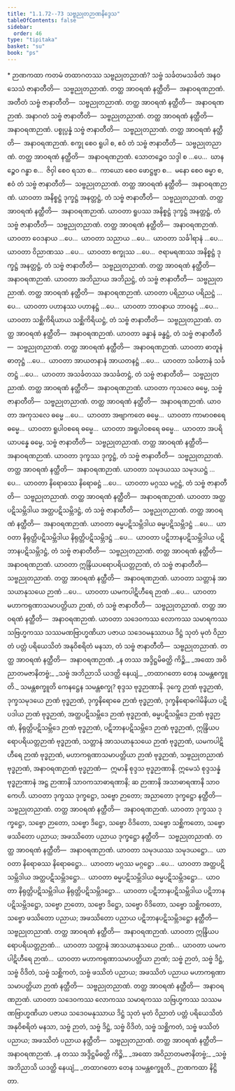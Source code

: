 ```yaml
---
title: "1.1.72--73 သဗ္ဗညုတဉာဏနိဒ္ဒေသ"
tableOfContents: false
sidebar:
  order: 46
type: "tipitaka"
basket: "su"
book: "ps"
---
```



<DynamicBreadcrumb />

<Paragraph type="center" book="ps">
* ဉာဏကထာ
</Paragraph>


<Division number="119" book="ps">

<Paragraph number="692" book="ps">
ကတမံ <Emphasis>တထာဂတဿ သဗ္ဗညုတညာဏံ?</Emphasis> သဗ္ဗံ သင်္ခတမသင်္ခတံ အနဝသေသံ ဇာနာတီတိ—  သဗ္ဗညုတညာဏံ. တတ္ထ အာဝရဏံ နတ္ထီတိ—  အနာဝရဏဉာဏံ.
</Paragraph>

</Division>
<Division number="120" book="ps">

<Paragraph number="693" book="ps">
အတီတံ သဗ္ဗံ ဇာနာတီတိ—  သဗ္ဗညုတညာဏံ. တတ္ထ အာဝရဏံ နတ္ထီတိ—  အနာဝရဏဉာဏံ. အနာဂတံ သဗ္ဗံ ဇာနာတီတိ—  သဗ္ဗညုတညာဏံ. တတ္ထ အာဝရဏံ နတ္ထီတိ—  အနာဝရဏဉာဏံ. ပစ္စုပ္ပန္နံ သဗ္ဗံ ဇာနာတီတိ—  သဗ္ဗညုတညာဏံ. တတ္ထ အာဝရဏံ နတ္ထီတိ—  အနာဝရဏဉာဏံ.
</Paragraph>

<Paragraph number="694" book="ps">
စက္ခု စေဝ ရူပါ စ, ဧဝံ တံ သဗ္ဗံ ဇာနာတီတိ—  သဗ္ဗညုတညာဏံ. တတ္ထ အာဝရဏံ နတ္ထီတိ—  အနာဝရဏဉာဏံ. သောတဉ္စေဝ သဒ္ဒါ စ …ပေ…  ဃာနဉ္စေဝ ဂန္ဓာ စ…  ဇိဝှါ စေဝ ရသာ စ…  ကာယော စေဝ ဖောဋ္ဌဗ္ဗာ စ…  မနော စေဝ ဓမ္မာ စ, ဧဝံ တံ သဗ္ဗံ ဇာနာတီတိ—  သဗ္ဗညုတညာဏံ. တတ္ထ အာဝရဏံ နတ္ထီတိ—  အနာဝရဏဉာဏံ.
</Paragraph>

<Paragraph number="695" book="ps">
ယာဝတာ အနိစ္စဋ္ဌံ ဒုက္ခဋ္ဌံ အနတ္တဋ္ဌံ, တံ သဗ္ဗံ ဇာနာတီတိ—  သဗ္ဗညုတညာဏံ. တတ္ထ အာဝရဏံ နတ္ထီတိ—  အနာဝရဏဉာဏံ. ယာဝတာ ရူပဿ အနိစ္စဋ္ဌံ ဒုက္ခဋ္ဌံ အနတ္တဋ္ဌံ, တံ သဗ္ဗံ ဇာနာတီတိ—  သဗ္ဗညုတညာဏံ. တတ္ထ အာဝရဏံ နတ္ထီတိ—  အနာဝရဏဉာဏံ. ယာဝတာ ဝေဒနာယ …ပေ…  ယာဝတာ သညာယ …ပေ…  ယာဝတာ သင်္ခါရာနံ …ပေ…  ယာဝတာ ဝိညာဏဿ …ပေ…  ယာဝတာ စက္ခုဿ …ပေ…  ဇရာမရဏဿ အနိစ္စဋ္ဌံ ဒုက္ခဋ္ဌံ အနတ္တဋ္ဌံ, တံ သဗ္ဗံ ဇာနာတီတိ—  သဗ္ဗညုတညာဏံ. တတ္ထ အာဝရဏံ နတ္ထီတိ—  အနာဝရဏဉာဏံ.
</Paragraph>

<Paragraph number="696" book="ps">
ယာဝတာ အဘိညာယ အဘိညဋ္ဌံ, တံ သဗ္ဗံ ဇာနာတီတိ—  သဗ္ဗညုတညာဏံ. တတ္ထ အာဝရဏံ နတ္ထီတိ—  အနာဝရဏဉာဏံ. ယာဝတာ ပရိညာယ ပရိညဋ္ဌံ …ပေ…  ယာဝတာ ပဟာနဿ ပဟာနဋ္ဌံ …ပေ…  ယာဝတာ ဘာဝနာယ ဘာဝနဋ္ဌံ …ပေ…  ယာဝတာ သစ္ဆိကိရိယာယ သစ္ဆိကိရိယဋ္ဌံ, တံ သဗ္ဗံ ဇာနာတီတိ—  သဗ္ဗညုတညာဏံ. တတ္ထ အာဝရဏံ နတ္ထီတိ—  အနာဝရဏဉာဏံ.
</Paragraph>

<Paragraph number="697" book="ps">
ယာဝတာ ခန္ဓာနံ ခန္ဓဋ္ဌံ, တံ သဗ္ဗံ ဇာနာတီတိ—  သဗ္ဗညုတညာဏံ. တတ္ထ အာဝရဏံ နတ္ထီတိ—  အနာဝရဏဉာဏံ. ယာဝတာ ဓာတူနံ ဓာတုဋ္ဌံ …ပေ…  ယာဝတာ အာယတနာနံ အာယတနဋ္ဌံ …ပေ…  ယာဝတာ သင်္ခတာနံ သင်္ခတဋ္ဌံ …ပေ…  ယာဝတာ အသင်္ခတဿ အသင်္ခတဋ္ဌံ, တံ သဗ္ဗံ ဇာနာတီတိ—  သဗ္ဗညုတညာဏံ. တတ္ထ အာဝရဏံ နတ္ထီတိ—  အနာဝရဏဉာဏံ.
</Paragraph>

<Paragraph number="698" book="ps">
ယာဝတာ ကုသလေ ဓမ္မေ, သဗ္ဗံ ဇာနာတီတိ—  သဗ္ဗညုတညာဏံ. တတ္ထ အာဝရဏံ နတ္ထီတိ—  အနာဝရဏဉာဏံ. ယာဝတာ အကုသလေ ဓမ္မေ …ပေ…  ယာဝတာ အဗျာကတေ ဓမ္မေ…  ယာဝတာ ကာမာဝစရေ ဓမ္မေ…  ယာဝတာ ရူပါဝစရေ ဓမ္မေ…  ယာဝတာ အရူပါဝစရေ ဓမ္မေ…  ယာဝတာ အပရိယာပန္နေ ဓမ္မေ, သဗ္ဗံ ဇာနာတီတိ—  သဗ္ဗညုတညာဏံ. တတ္ထ အာဝရဏံ နတ္ထီတိ—  အနာဝရဏဉာဏံ.
</Paragraph>

<Paragraph number="699" book="ps">
ယာဝတာ ဒုက္ခဿ ဒုက္ခဋ္ဌံ, တံ သဗ္ဗံ ဇာနာတီတိ—  သဗ္ဗညုတညာဏံ. တတ္ထ အာဝရဏံ နတ္ထီတိ—  အနာဝရဏဉာဏံ. ယာဝတာ သမုဒယဿ သမုဒယဋ္ဌံ …ပေ…  ယာဝတာ နိရောဓဿ နိရောဓဋ္ဌံ …ပေ…  ယာဝတာ မဂ္ဂဿ မဂ္ဂဋ္ဌံ, တံ သဗ္ဗံ ဇာနာတီတိ—  သဗ္ဗညုတညာဏံ. တတ္ထ အာဝရဏံ နတ္ထီတိ—  အနာဝရဏဉာဏံ.
</Paragraph>

<Paragraph number="700" book="ps">
ယာဝတာ အတ္ထပဋိသမ္ဘိဒါယ အတ္ထပဋိသမ္ဘိဒဋ္ဌံ, တံ သဗ္ဗံ ဇာနာတီတိ—  သဗ္ဗညုတညာဏံ. တတ္ထ အာဝရဏံ နတ္ထီတိ—  အနာဝရဏဉာဏံ. ယာဝတာ ဓမ္မပဋိသမ္ဘိဒါယ ဓမ္မပဋိသမ္ဘိဒဋ္ဌံ …ပေ…  ယာဝတာ နိရုတ္တိပဋိသမ္ဘိဒါယ နိရုတ္တိပဋိသမ္ဘိဒဋ္ဌံ …ပေ…  ယာဝတာ ပဋိဘာနပဋိသမ္ဘိဒါယ ပဋိဘာနပဋိသမ္ဘိဒဋ္ဌံ, တံ သဗ္ဗံ ဇာနာတီတိ—  သဗ္ဗညုတညာဏံ. တတ္ထ အာဝရဏံ နတ္ထီတိ—  အနာဝရဏဉာဏံ.
</Paragraph>

<Paragraph number="701" book="ps">
ယာဝတာ ဣန္ဒြိယပရောပရိယတ္တဉာဏံ, တံ သဗ္ဗံ ဇာနာတီတိ—  သဗ္ဗညုတညာဏံ. တတ္ထ အာဝရဏံ နတ္ထီတိ—  အနာဝရဏဉာဏံ. ယာဝတာ သတ္တာနံ အာသယာနုသယေ ဉာဏံ …ပေ…  ယာဝတာ ယမကပါဋိဟီရေ ဉာဏံ …ပေ…  ယာဝတာ မဟာကရုဏာသမာပတ္တိယာ ဉာဏံ, တံ သဗ္ဗံ ဇာနာတီတိ—  သဗ္ဗညုတညာဏံ. တတ္ထ အာဝရဏံ နတ္ထီတိ—  အနာဝရဏဉာဏံ.
</Paragraph>

<Paragraph number="702" book="ps">
ယာဝတာ သဒေဝကဿ လောကဿ သမာရကဿ သဗြဟ္မကဿ သဿမဏဗြာဟ္မဏိယာ ပဇာယ သဒေဝမနုဿာယ ဒိဋ္ဌံ သုတံ မုတံ ဝိညာတံ ပတ္တံ ပရိယေသိတံ အနုဝိစရိတံ မနသာ, တံ သဗ္ဗံ ဇာနာတီတိ—  သဗ္ဗညုတညာဏံ. တတ္ထ အာဝရဏံ နတ္ထီတိ—  အနာဝရဏဉာဏံ.
</Paragraph>

</Division>
<Division number="121" book="ps">

<Paragraph number="703" type="verses" book="ps">
_န တဿ အဒ္ဒိဋ္ဌမိဓတ္ထိ ကိဉ္စိ,_  
_အထော အဝိညာတမဇာနိတဗ္ဗံ;_  
_သဗ္ဗံ အဘိညာသိ ယဒတ္ထိ နေယျံ,_  
_တထာဂတော တေန သမန္တစက္ခူတိ._  

</Paragraph>

<Paragraph number="704" book="ps">
<Emphasis>သမန္တစက္ခူ</Emphasis>တိ ကေနဋ္ဌေန သမန္တစက္ခု? စုဒ္ဒသ ဗုဒ္ဓဉာဏာနိ. ဒုက္ခေ ဉာဏံ ဗုဒ္ဓဉာဏံ, ဒုက္ခသမုဒယေ ဉာဏံ ဗုဒ္ဓဉာဏံ, ဒုက္ခနိရောဓေ ဉာဏံ ဗုဒ္ဓဉာဏံ, ဒုက္ခနိရောဓဂါမိနိယာ ပဋိပဒါယ ဉာဏံ ဗုဒ္ဓဉာဏံ, အတ္ထပဋိသမ္ဘိဒေ ဉာဏံ ဗုဒ္ဓဉာဏံ, ဓမ္မပဋိသမ္ဘိဒေ ဉာဏံ ဗုဒ္ဓဉာဏံ, နိရုတ္တိပဋိသမ္ဘိဒေ ဉာဏံ ဗုဒ္ဓဉာဏံ, ပဋိဘာနပဋိသမ္ဘိဒေ ဉာဏံ ဗုဒ္ဓဉာဏံ, ဣန္ဒြိယပရောပရိယတ္တဉာဏံ ဗုဒ္ဓဉာဏံ, သတ္တာနံ အာသယာနုသယေ ဉာဏံ ဗုဒ္ဓဉာဏံ, ယမကပါဋိဟီရေ ဉာဏံ ဗုဒ္ဓဉာဏံ, မဟာကရုဏာသမာပတ္တိယာ ဉာဏံ ဗုဒ္ဓဉာဏံ, သဗ္ဗညုတညာဏံ ဗုဒ္ဓဉာဏံ, အနာဝရဏဉာဏံ ဗုဒ္ဓဉာဏံ—  ဣမာနိ စုဒ္ဒသ ဗုဒ္ဓဉာဏာနိ. ဣမေသံ စုဒ္ဒသန္နံ ဗုဒ္ဓဉာဏာနံ အဋ္ဌ ဉာဏာနိ သာဝကသာဓာရဏာနိ; ဆ ဉာဏာနိ အသာဓာရဏာနိ သာဝကေဟိ.
</Paragraph>

<Paragraph number="705" book="ps">
ယာဝတာ ဒုက္ခဿ ဒုက္ခဋ္ဌော, သဗ္ဗော ဉာတော; အညာတော ဒုက္ခဋ္ဌော နတ္ထီတိ—  သဗ္ဗညုတညာဏံ. တတ္ထ အာဝရဏံ နတ္ထီတိ—  အနာဝရဏဉာဏံ. ယာဝတာ ဒုက္ခဿ ဒုက္ခဋ္ဌော, သဗ္ဗော ဉာတော, သဗ္ဗော ဒိဋ္ဌော, သဗ္ဗော ဝိဒိတော, သဗ္ဗော သစ္ဆိကတော, သဗ္ဗော ဖဿိတော ပညာယ; အဖဿိတော ပညာယ ဒုက္ခဋ္ဌော နတ္ထီတိ—  သဗ္ဗညုတညာဏံ. တတ္ထ အာဝရဏံ နတ္ထီတိ—  အနာဝရဏဉာဏံ. ယာဝတာ သမုဒယဿ သမုဒယဋ္ဌော…  ယာဝတာ နိရောဓဿ နိရောဓဋ္ဌော…  ယာဝတာ မဂ္ဂဿ မဂ္ဂဋ္ဌော …ပေ…  ယာဝတာ အတ္ထပဋိသမ္ဘိဒါယ အတ္ထပဋိသမ္ဘိဒဋ္ဌော…  ယာဝတာ ဓမ္မပဋိသမ္ဘိဒါယ ဓမ္မပဋိသမ္ဘိဒဋ္ဌော…  ယာဝတာ နိရုတ္တိပဋိသမ္ဘိဒါယ နိရုတ္တိပဋိသမ္ဘိဒဋ္ဌော…  ယာဝတာ ပဋိဘာနပဋိသမ္ဘိဒါယ ပဋိဘာနပဋိသမ္ဘိဒဋ္ဌော, သဗ္ဗော ဉာတော, သဗ္ဗော ဒိဋ္ဌော, သဗ္ဗော ဝိဒိတော, သဗ္ဗော သစ္ဆိကတော, သဗ္ဗော ဖဿိတော ပညာယ; အဖဿိတော ပညာယ ပဋိဘာနပဋိသမ္ဘိဒဋ္ဌော နတ္ထီတိ—  သဗ္ဗညုတညာဏံ. တတ္ထ အာဝရဏံ နတ္ထီတိ—  အနာဝရဏဉာဏံ.
</Paragraph>

<Paragraph number="706" book="ps">
ယာဝတာ ဣန္ဒြိယပရောပရိယတ္တဉာဏံ…  ယာဝတာ သတ္တာနံ အာသယာနုသယေ ဉာဏံ…  ယာဝတာ ယမကပါဋိဟီရေ ဉာဏံ…  ယာဝတာ မဟာကရုဏာသမာပတ္တိယာ ဉာဏံ; သဗ္ဗံ ဉာတံ, သဗ္ဗံ ဒိဋ္ဌံ, သဗ္ဗံ ဝိဒိတံ, သဗ္ဗံ သစ္ဆိကတံ, သဗ္ဗံ ဖဿိတံ ပညာယ; အဖဿိတံ ပညာယ မဟာကရုဏာသမာပတ္တိယာ ဉာဏံ နတ္ထီတိ—  သဗ္ဗညုတညာဏံ. တတ္ထ အာဝရဏံ နတ္ထီတိ—  အနာဝရဏဉာဏံ.
</Paragraph>

<Paragraph number="707" book="ps">
ယာဝတာ သဒေဝကဿ လောကဿ သမာရကဿ သဗြဟ္မကဿ သဿမဏဗြာဟ္မဏိယာ ပဇာယ သဒေဝမနုဿာယ ဒိဋ္ဌံ သုတံ မုတံ ဝိညာတံ ပတ္တံ ပရိယေသိတံ အနုဝိစရိတံ မနသာ, သဗ္ဗံ ဉာတံ, သဗ္ဗံ ဒိဋ္ဌံ, သဗ္ဗံ ဝိဒိတံ, သဗ္ဗံ သစ္ဆိကတံ, သဗ္ဗံ ဖဿိတံ ပညာယ; အဖဿိတံ ပညာယ နတ္ထီတိ—  သဗ္ဗညုတညာဏံ. တတ္ထ အာဝရဏံ နတ္ထီတိ—  အနာဝရဏဉာဏံ.
</Paragraph>

<Paragraph number="708" type="verses" book="ps">
_န တဿ အဒ္ဒိဋ္ဌမိဓတ္ထိ ကိဉ္စိ,_  
_အထော အဝိညာတမဇာနိတဗ္ဗံ;_  
_သဗ္ဗံ အဘိညာသိ ယဒတ္ထိ နေယျံ,_  
_တထာဂတော တေန သမန္တစက္ခူတိ._  


</Paragraph>
</Division>

<Paragraph number="709" type="center" book="ps">
ဉာဏကထာ နိဋ္ဌိတာ.
</Paragraph>